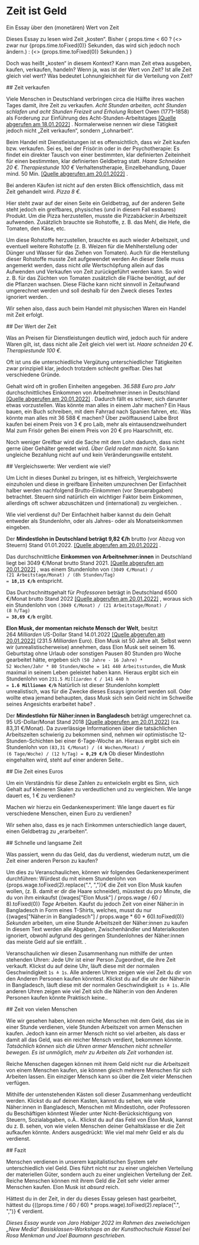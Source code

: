 
# Zeit ist Geld

<p className="subtitle">Ein Essay über den (monetären) Wert von Zeit</p>

<section>
  Dieses Essay zu lesen wird Zeit „kosten“. Bisher {
  props.time < 60
    ? (<> zwar nur {props.time.toFixed(0)} Sekunden, das wird sich jedoch noch ändern.</>)
    : (<> {props.time.toFixed(0)} Sekunden.</>)
}

  Doch was heißt „kosten“ in diesem Kontext? Kann man Zeit etwa ausgeben, kaufen,
  verkaufen, handeln? Wenn ja, was ist der Wert von Zeit? Ist alle Zeit gleich viel wert?
  Was bedeutet Lohnungleichheit für die Verteilung von Zeit?
</section>

<section>
  ## Zeit verkaufen

  Viele Menschen in Deutschland verbringen circa die Hälfte ihres wachen Tages damit, ihre
  Zeit zu verkaufen. _Acht Stunden arbeiten, acht Stunden schlafen und acht Stunden Freizeit und
  Erholung_
  <SideNote>Robert Owen (1771–1858) als Forderung zur Einführung des Acht-Stunden-Arbeitstages
    [[Quelle abgerufen am 18.01.2022]](https://de.wikipedia.org/w/index.php?title=Achtstundentag&oldid=218006239)
  </SideNote>.
  Normalerweise nennen wir diese Tätigkeit jedoch nicht „Zeit verkaufen“, sondern „Lohnarbeit“.

  Beim Handel mit Dienstleistungen ist es offensichtlich, dass wir Zeit kaufen bzw. verkaufen.
  Sei es, bei der Frisör:in oder in der Psychotherapie: Es findet ein direkter Tausch von einer bestimmten, klar
  definierten Zeiteinheit für einen bestimmten, klar definierten Geldbetrag statt. *Haare Schneiden 20&nbsp;€.
  Therapiestunde 100&nbsp;€*
  <SideNote>Verhaltenstherapie, Einzelbehandlung, Dauer mind. 50 Min.
    [[Quelle abgerufen am 20.01.2022]](https://www.bptk.de/wp-content/uploads/2020/04/GOP-Infotabelle_Stand-2020.pdf)
  </SideNote>.

  Bei anderen Käufen ist nicht auf den ersten Blick offensichtlich, dass mit Zeit gehandelt
  wird. *Pizza 8&nbsp;€.*

  Hier steht zwar auf der einen Seite ein Geldbetrag, auf der anderen Seite steht
  jedoch ein greifbares, physisches (und in diesem Fall essbares) Produkt.
  Um die Pizza herzustellen, musste die Pizzabäcker:in Arbeitszeit aufwenden. 
  Zusätzlich brauchte sie Rohstoffe, z. B. das Mehl, die Hefe, die Tomaten, den Käse, etc.

  Um diese Rohstoffe herzustellen, brauchte es auch wieder Arbeitszeit, und eventuell
  weitere Rohstoffe (z. B. Weizen für die Mehlherstellung oder Dünger und Wasser für das Ziehen von Tomaten). 
  Auch für die Herstellung dieser Rohstoffe musste Zeit aufgewendet werden
  <SideNote>An dieser Stelle muss angemerkt werden, dass nicht _alle_ Wertschöpfung allein auf das
    Aufwenden und Verkaufen von Zeit zurückgeführt werden kann. So wird z. B. für das Züchten von
    Tomaten zusätzlich die Fläche benötigt, auf der die Pflanzen wachsen. Diese Fläche kann nicht sinnvoll in
    Zeitaufwand umgerechnet werden und soll deshalb für den Zweck dieses Textes ignoriert werden.
  </SideNote>.
  
  Wir sehen also, dass auch beim Handel mit physischen Waren ein Handel mit Zeit erfolgt.

</section>

<section>
  ## Der Wert der Zeit

  Was an Preisen für Dienstleistungen deutlich wird, jedoch auch für andere Waren gilt, ist, dass nicht alle Zeit gleich
  viel wert ist.
  _Haare schneiden 20&nbsp;€. Therapiestunde 100&nbsp;€._

  Oft ist uns die unterschiedliche Vergütung unterschiedlicher Tätigkeiten zwar prinzipiell klar, jedoch trotzdem
  schlecht greifbar. Dies hat verschiedene Gründe.

  Gehalt wird oft in großen Einheiten angegeben. *36.588 Euro pro Jahr*
  <SideNote>durchschnittliches Einkommen von Arbeitnehmer:innen in Deutschland
    [[Quelle abgerufen am 20.01.2022]](https://www.dgb.de/themen/++co++6ca263de-fb0e-11e9-bdcf-52540088cada#wiehoch2021)
  </SideNote>. 
  Dadurch fällt es schwer, sich darunter etwas vorzustellen.
  Was könnte man alles in einem Jahr machen? Ein Haus bauen, ein Buch schreiben, mit dem Fahrrad nach Spanien fahren,
  etc.
  Was könnte man alles mit 36&nbsp;588&nbsp;€ machen? Über zwölftausend Laibe Brot kaufen
  <SideNote>bei einem Preis von 3&nbsp;€ pro Laib</SideNote>,
  mehr als eintausendzweihundert Mal zum Frisör gehen
  <SideNote>Bei einem Preis von 20&nbsp;€ pro Haarschnitt</SideNote>, etc.

  Noch weniger Greifbar wird die Sache mit dem Lohn dadurch, dass nicht gerne über Gehälter geredet wird.
  *Über Geld redet man nicht.* 
  So kann ungleiche Bezahlung nicht auf und kein Veränderungswille entsteht.
</section>

<section>
  ## Vergleichswerte: Wer verdient wie viel?

  Um Licht in dieses Dunkel zu bringen, ist es hilfreich, Vergleichswerte einzuholen und diese in greifbare
  Einheiten umzurechnen
  <SideNote>Der Einfachheit halber werden nachfolgend Brutto-Einkommen (vor Steuerabgaben) betrachtet.
    Steuern sind natürlich ein wichtiger Faktor beim Einkommen, allerdings oft schwer abzuschätzen und (international)
    zu
    vergleichen.
  </SideNote>.

  Wie viel verdienst du? Der Einfachheit halber kannst du dein Gehalt entweder
  als Stundenlohn, oder als Jahres- oder als Monatseinkommen eingeben.

  <WageEntry wage={props.wage} setWage={props.setWage} />

  Der **Mindestlohn in Deutschland beträgt 9,82&nbsp;€/h** brutto (vor Abzug von Steuern)
  <SideNote>Stand 01.01.2022.
    [[Quelle abgerufen am 20.01.2022]](https://www.dgb.de/themen/++co++6ca263de-fb0e-11e9-bdcf-52540088cada#wiehoch2021)
  </SideNote>.

  Das durchschnittliche **Einkommen von Arbeitnehmer:innen** in Deutschland liegt bei 3049&nbsp;€/Monat brutto
  <SideNote>Stand 2021.
    [[Quelle abgerufen am 20.01.2022]](https://www.dgb.de/themen/++co++37f4eb9a-5bc3-11eb-ac48-001a4a160123)
  </SideNote>,
  was einem Stundenlohn von
  <code>(3049&nbsp;€/Monat) / (21&nbsp;Arbeitstage/Monat) / (8h&nbsp;Stunden/Tag) =&nbsp;**18,15&nbsp;€/h**</code> entspricht.

  Das Durchschnittsgehalt für *Professoren* beträgt in Deutschland 6500 €/Monat brutto
  <SideNote>Stand 2022
    [[Quelle abgerufen am 20.01.2022]](https://www.academics.de/ratgeber/gehalt-professor-was-verdient-ein-professor)
  </SideNote>,
  woraus sich ein Stundenlohn von 
  <code>(3049&nbsp;€/Monat) / (21&nbsp;Arbeitstage/Monat) / (8&nbsp;h/Tag) =&nbsp;**38,69&nbsp;€/h**</code> ergibt.

  **Elon Musk, der momentan reichste Mensch der Welt**, besitzt 264&nbsp;*Milliarden*&nbsp;US-Dollar
  <SideNote>Stand 14.01.2022
    [[Quelle abgerufen am
    20.01.2022]](https://de.statista.com/statistik/daten/studie/181482/umfrage/liste-der-top-25-milliardaere-weltweit/)
  </SideNote> (231.5&nbsp;*Milliarden*&nbsp;Euro).
  Elon Musk ist 50 Jahre alt. Selbst wenn wir (unrealistischerweise) annehmen, dass Elon Musk seit seinem 16.
  Geburtstag ohne Urlaub oder sonstigen Pausen 80 Stunden pro Woche gearbeitet hätte, ergeben sich
  <code>(50&nbsp;Jahre&nbsp;-&nbsp;16&nbsp;Jahre) * 52&nbsp;Wochen/Jahr * 80&nbsp;Stunden/Woche = 141&nbsp;440&nbsp;Arbeitsstunden</code>,
  die Musk maximal in seinem Leben geleistet haben kann. Hieraus ergibt sich ein Stundenlohn von
  <code>231.5&nbsp;*Milliarden*&nbsp;€&nbsp;/&nbsp;141&nbsp;440&nbsp;h =&nbsp;**1.6&nbsp;Millionen&nbsp;€/h**</code>
  <SideNote> Natürlich ist dieser Stundenlohn komplett unrealistisch, was für die Zwecke
    dieses Essays ignoriert werden soll. Oder wollte etwa jemand behaupten, dass Musk sich sein Geld nicht
    im Schweiße seines Angesichts erarbeitet habe?
  </SideNote>.

  Der **Mindestlohn für Näher:innen in Bangladesch** beträgt umgerechnet ca. 95 US-Dollar/Monat
  <SideNote>Stand 2018
    [[Quelle abgerufen am 20.01.2022]](https://fashionunited.ch/nachrichten/business/bangladesch-mindestlohn-fuer-bekleidungsarbeiter-wird-auf-95-us-dollar-erhoeht/2018091715842)
  </SideNote> (ca. 83,31 €/Monat).
  Da zuverlässige Informationen über die tatsächlichen Arbeitszeiten schwierig zu bekommen sind, nehmen wir
  optimistische 12-Stunden-Schichten bei einer 6-Tage-Woche an. Hieraus ergibt sich ein Stundenlohn von
  <code>(83,31&nbsp;€/Monat) / (4&nbsp;Wochen/Monat) / (6&nbsp;Tage/Woche) / (12&nbsp;h/Tag) = **0,29&nbsp;€/h**</code>
  <SideNote>Ob dieser Mindestlohn eingehalten wird, steht auf einer anderen Seite.</SideNote>.

</section>
<section>
  ## Die Zeit eines Euros

  Um ein Verständnis für diese Zahlen zu entwickeln ergibt es Sinn, sich Gehalt auf kleineren Skalen zu verdeutlichen
  und zu vergleichen. Wie lange dauert es, 1&nbsp;€ zu verdienen?

  Machen wir hierzu ein Gedankenexperiment: Wie lange dauert es für verschiedene Menschen, einen Euro zu verdienen?
  <EarnProgress
    wage={props.wage}
    target={1}
  />

  Wir sehen also, dass es je nach Einkommen unterschiedlich lange dauert, einen Geldbetrag zu „erarbeiten“.

</section>

<section>
  ## Schnelle und langsame Zeit

  Was passiert, wenn du das Geld, das du verdienst, wiederum nutzt, um die Zeit einer anderen Person zu kaufen?

  Um dies zu Veranschaulichen, können wir folgendes Gedankenexperiment durchführen:
  Würdest du mit einem Stundenlohn von {props.wage.toFixed(2).replace(".", ",")}€ die Zeit von Elon Musk kaufen wollen, (z. B. damit er
  dir die Haare schneidet),
  müsstest du pro Minute, die du von ihm einkaufst {(wages["Elon Musk"] / props.wage / 60 / 8).toFixed(0)} *Tage*
  Arbeiten. Kaufst du jedoch Zeit von einer Näher:in in Bangladesch in Form eines T-Shirts, welches, musst du
  nur {(wages["Näher:in in Bangladesch"] / props.wage * 60 * 60).toFixed(0)} *Sekunden* arbeiten, um eine Stunde
  Arbeitszeit der Näher:innen zu kaufen
  <SideNote>In diesem Text werden alle Abgaben, Zwischenhändler und Materialkosten ignoriert,
    obwohl aufgrund des geringen Stundenlohnes der Näher:innen das meiste Geld auf sie entfällt.
  </SideNote>.

  Veranschaulichen wir diesen Zusammenhang nun mithilfe der unten stehenden Uhren:
  Jede Uhr ist einer Person Zugeordnet, die ihre Zeit verkauft.
  Klickst du auf deine Uhr, läuft diese mit der normalen Geschwindigkeit <code>1s ≙ 1s</code>.
  Alle anderen Uhren zeigen wie viel Zeit du dir von den Anderen Personen kaufen könntest.
  Klickst du auf die uhr der Näher:in in Bangladesch, läuft diese mit der normalen Geschwindigkeit <code>1s ≙ 1s</code>.
  Alle anderen Uhren zeigen wie viel Zeit sich die Näher:in von den Anderen Personen kaufen könnte
  <SideNote>Praktisch keine.</SideNote>.
  <SpeedyClocks wage={props.wage} />
</section>

<section>
  ## Zeit von vielen Menschen

  Wie wir gesehen haben, können reiche Menschen mit dem Geld, das sie in einer Stunde verdienen, viele Stunden
  Arbeitszeit von armen Menschen kaufen.
  Jedoch kann ein armer Mensch nicht so viel arbeiten, als dass er damit all das Geld, was ein reicher Mensch verdient,
  bekommen könnte.
  *Tatsächlich können sich die Uhren armer Menschen nicht schneller bewegen. Es ist unmöglich, mehr zu Arbeiten als Zeit
  vorhanden ist*.

  Reiche Menschen dagegen können mit ihrem Geld nicht nur die Arbeitszeit von einem Menschen kaufen, sie können gleich mehrere
  Menschen für sich Arbeiten lassen. Ein einziger Mensch kann so über die Zeit vieler Menschen verfügen.
  
  Mithilfe der untenstehenden Kästen soll dieser Zusammenhang verdeutlicht werden.
  Klickst du auf deinen Kasten, kannst du sehen, wie viele Näher:innen in Bangladesch, Menschen mit Mindestlohn, 
  oder Professoren du Beschäftigen könntest
  <SideNote>Wieder unter Nicht-Berücksichtigung von Steuern, Sozialabgaben, o.Ä.</SideNote>.
  Klickst du auf das Feld von Elon Musk, kannst du z. B. sehen, von wie vielen Menschen deiner Gehaltsklasse er 
  die Zeit aufkaufen könnte. Anders ausgedrückt: Wie viel mal mehr Geld er als du verdienst.
  
  <ManyHumans wage={props.wage} />
</section>

<section>
  ## Fazit

  Menschen verdienen in unserem kapitalistischen System sehr unterschiedlich viel Geld. Dies führt nicht nur zu einer
  ungleichen Verteilung der materiellen Güter, sondern auch zu einer ungleichen Verteilung
  der Zeit. Reiche Menschen können mit ihrem Geld die Zeit sehr vieler armer Menschen kaufen. Elon Musk ist *absurd*
  reich.

  Hättest du in der Zeit, in der du dieses Essay gelesen hast gearbeitet, hättest
  du {((props.time / 60 / 60) * props.wage).toFixed(2).replace(".", ",")}&nbsp;€ verdient.

  *Dieses Essay wurde von Jaro Habiger 2022 im Rahmen des zweiwöchigen „New Media“ Basisklassen-Workshops an der Kunsthochschule Kassel
  bei Rosa Menkman und Joel Baumann geschrieben.*
</section>
